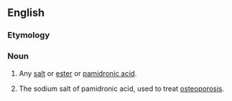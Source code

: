 ==English==

===Etymology===
{{suffix|en|pamidronic|ate}}

===Noun===
{{en-noun}}

# {{lb|en|chemistry}} Any [[salt]] or [[ester]] or [[pamidronic acid]].
# {{lb|en|medicine}} The sodium salt of pamidronic acid, used to treat [[osteoporosis]].